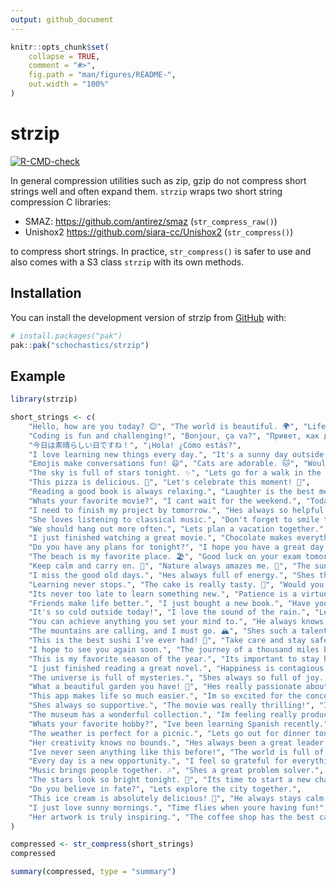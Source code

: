 ```yaml
---
output: github_document
---
```


<!-- README.md is generated from README.Rmd. Please edit that file -->

```r
knitr::opts_chunk$set(
    collapse = TRUE,
    comment = "#>",
    fig.path = "man/figures/README-",
    out.width = "100%"
)
```

# strzip

<!-- badges: start -->
[![R-CMD-check](https://github.com/schochastics/strzip/actions/workflows/R-CMD-check.yaml/badge.svg)](https://github.com/schochastics/strzip/actions/workflows/R-CMD-check.yaml)
<!-- badges: end -->

In general compression utilities such as zip, gzip do not compress short strings well and 
often expand them. `strzip` wraps two short string compression C libraries:

- SMAZ: <https://github.com/antirez/smaz> (`str_compress_raw()`)
- Unishox2 <https://github.com/siara-cc/Unishox2> (`str_compress()`)

to compress short strings. In practice, `str_compress()` is safer to use and also comes with 
a S3 class `strzip` with its own methods.

## Installation

You can install the development version of strzip from [GitHub](https://github.com/) with:

``` r
# install.packages("pak")
pak::pak("schochastics/strzip")
```

## Example

```r
library(strzip)

short_strings <- c(
    "Hello, how are you today? 😊", "The world is beautiful. 🌍", "Life is full of surprises.",
    "Coding is fun and challenging!", "Bonjour, ça va?", "Привет, как дела?", "Ciao, come stai?",
    "今日は素晴らしい日ですね！", "¡Hola! ¿Cómo estás?",
    "I love learning new things every day.", "It's a sunny day outside. ☀️",
    "Emojis make conversations fun! 😄", "Cats are adorable. 🐱", "Would you like some coffee? ☕",
    "The sky is full of stars tonight. ✨", "Lets go for a walk in the park.", "Do you enjoy traveling? ✈️",
    "This pizza is delicious. 🍕", "Let's celebrate this moment! 🎉",
    "Reading a good book is always relaxing.", "Laughter is the best medicine. 😂",
    "Whats your favorite movie?", "I cant wait for the weekend.", "Today is going to be a good day!",
    "I need to finish my project by tomorrow.", "Hes always so helpful and kind.",
    "She loves listening to classical music.", "Don't forget to smile today! 😊", "Do you enjoy working out?",
    "We should hang out more often.", "Lets plan a vacation together.",
    "I just finished watching a great movie.", "Chocolate makes everything better. 🍫",
    "Do you have any plans for tonight?", "I hope you have a great day!",
    "The beach is my favorite place. 🏖️", "Good luck on your exam tomorrow!",
    "Keep calm and carry on. 💪", "Nature always amazes me. 🌲", "The sunset was breathtaking. 🌅",
    "I miss the good old days.", "Hes always full of energy.", "Shes the smartest person I know.",
    "Learning never stops.", "The cake is really tasty. 🎂", "Would you like to join us for dinner?",
    "Its never too late to learn something new.", "Patience is a virtue.", "Family is everything.",
    "Friends make life better.", "I just bought a new book.", "Have you seen this new show?",
    "It's so cold outside today!", "I love the sound of the rain.", "Lets meet at the café later.",
    "You can achieve anything you set your mind to.", "He always knows how to make people laugh.",
    "The mountains are calling, and I must go. 🏔️", "Shes such a talented artist.",
    "This is the best sushi I've ever had! 🍣", "Take care and stay safe.",
    "I hope to see you again soon.", "The journey of a thousand miles begins with a single step.",
    "This is my favorite season of the year.", "Its important to stay hydrated. 💧",
    "I just finished reading a great novel.", "Happiness is contagious.",
    "The universe is full of mysteries.", "Shes always so full of joy. 🌟",
    "What a beautiful garden you have! 🌻", "Hes really passionate about his work.",
    "This app makes life so much easier.", "Im so excited for the concert! 🎵",
    "Shes always so supportive.", "The movie was really thrilling!", "I love trying new recipes.",
    "The museum has a wonderful collection.", "Im feeling really productive today.",
    "Whats your favorite hobby?", "Ive been learning Spanish recently.",
    "The weather is perfect for a picnic.", "Lets go out for dinner tonight.",
    "Her creativity knows no bounds.", "Hes always been a great leader.",
    "Ive never seen anything like this before!", "The world is full of possibilities.",
    "Every day is a new opportunity.", "I feel so grateful for everything.",
    "Music brings people together. 🎶", "Shes a great problem solver.",
    "The stars look so bright tonight. 🌠", "Its time to start a new chapter.",
    "Do you believe in fate?", "Lets explore the city together.",
    "This ice cream is absolutely delicious! 🍦", "He always stays calm under pressure.",
    "I just love sunny mornings.", "Time flies when youre having fun!",
    "Her artwork is truly inspiring.", "The coffee shop has the best cappuccino. ☕"
)

compressed <- str_compress(short_strings)
compressed

summary(compressed, type = "summary")
```